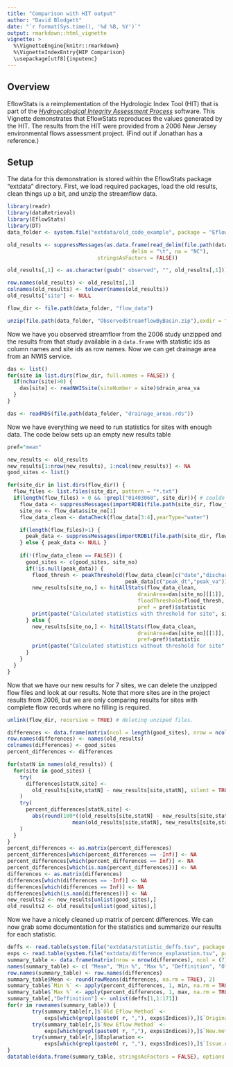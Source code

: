```yaml
---
title: "Comparison with HIT output"
author: "David Blodgett"
date: "`r format(Sys.time(), '%d %B, %Y')`"
output: rmarkdown::html_vignette
vignette: >
  %\VignetteEngine{knitr::rmarkdown}
  %\VignetteIndexEntry{HIP Comparison}
  \usepackage[utf8]{inputenc}
---
```


## Overview

EflowStats is a reimplementation of the Hydrologic Index Tool (HIT) that is part of the [_Hydroecological Integrity Assessment Process_](https://pubs.er.usgs.gov/publication/ofr20061093) software. This Vignette demonstrates that EflowStats reproduces the values generated by the HIT. The results from the HIT were provided from a 2006 New Jersey environmental flows assessment project. (Find out if Jonathan has a reference.)

## Setup
The data for this demonstration is stored within the EflowStats package "extdata" directory. First, we load required packages, load the old results, clean things up a bit, and unzip the streamflow data.
```r
library(readr)
library(dataRetrieval)
library(EflowStats)
library(DT)
data_folder <- system.file("extdata/old_code_example", package = "EflowStats")

old_results <- suppressMessages(as.data.frame(read_delim(file.path(data_folder,"HATindices2008_tsv.txt"), 
                                        delim = "\t", na = "NC"), 
                             stringsAsFactors = FALSE))

old_results[,1] <- as.character(gsub(" observed", "", old_results[,1]))

row.names(old_results) <- old_results[,1]
colnames(old_results) <- tolower(names(old_results))
old_results["site"] <- NULL

flow_dir <- file.path(data_folder, "flow_data")

unzip(file.path(data_folder, "ObservedStreamflowByBasin.zip"),exdir = flow_dir, overwrite = TRUE)
```

Now we have you observed streamflow from the 2006 study unzipped and the results from that study available in a `data.frame` with statistic ids as column names and site ids as row names. Now we can get drainage area from an NWIS service.

```r
das <- list()
for(site in list.dirs(flow_dir, full.names = FALSE)) {
  if(nchar(site)>0) {
    das[site] <- readNWISsite(siteNumber = site)$drain_area_va
  }
}
```
```r
das <- readRDS(file.path(data_folder, "drainage_areas.rds"))
```

Now we have everything we need to run statistics for sites with enough data. The code below sets up an empty new results table 

```r
pref="mean"

new_results <- old_results
new_results[1:nrow(new_results), 1:ncol(new_results)] <- NA
good_sites <- list()

for(site_dir in list.dirs(flow_dir)) {
  flow_files <- list.files(site_dir, pattern = "*.txt")
  if(length(flow_files) > 0 && !grepl("01403060", site_dir)){ # couldn't get ma1 to match for this site.
    flow_data <- suppressMessages(importRDB1(file.path(site_dir, flow_files[1])))
    site_no <- flow_data$site_no[1]
    flow_data_clean <- dataCheck(flow_data[3:4],yearType="water")

    if(length(flow_files)>1) {
      peak_data <- suppressMessages(importRDB1(file.path(site_dir, flow_files[2])))
    } else { peak_data <- NULL }
    
    if(!(flow_data_clean == FALSE)) {
      good_sites <- c(good_sites, site_no)
      if(!is.null(peak_data)) {
        flood_thresh <- peakThreshold(flow_data_clean[c("date","discharge")],
                                      peak_data[c("peak_dt","peak_va")])
        new_results[site_no,] <- hitAllStats(flow_data_clean,
                                          drainArea=das[site_no][[1]],
                                          floodThreshold=flood_thresh,
                                          pref = pref)$statistic
        print(paste("Calculated statistics with threshold for site", site_no))
      } else {
        new_results[site_no,] <- hitAllStats(flow_data_clean,
                                          drainArea=das[site_no][[1]],
                                          pref=pref)$statistic
        print(paste("Calculated statistics without threshold for site", site_no))
      }
    }
  }
}
```

Now that we have our new results for 7 sites, we can delete the unzipped flow files and look at our results. Note that more sites are in the project results from 2006, but we are only comparing results for sites with complete flow records where no filling is required.

```r
unlink(flow_dir, recursive = TRUE) # deleting unziped files.

differences <- data.frame(matrix(ncol = length(good_sites), nrow = ncol(old_results)))
row.names(differences) <- names(old_results)
colnames(differences) <- good_sites
percent_differences <- differences

for(statN in names(old_results)) {
  for(site in good_sites) {
    try(
      differences[statN,site] <- 
        old_results[site,statN] - new_results[site,statN], silent = TRUE
    )
    try(
      percent_differences[statN,site] <- 
        abs(round(100*((old_results[site,statN] - new_results[site,statN]) / 
                     mean(old_results[site,statN], new_results[site,statN])),digits = 0)), silent = TRUE
    )
  }
}
percent_differences <- as.matrix(percent_differences)
percent_differences[which(percent_differences == -Inf)] <- NA
percent_differences[which(percent_differences == Inf)] <- NA
percent_differences[which(is.nan(percent_differences))] <- NA
differences <- as.matrix(differences)
differences[which(differences == -Inf)] <- NA
differences[which(differences == Inf)] <- NA
differences[which(is.nan(differences))] <- NA
new_results2 <- new_results[unlist(good_sites),]
old_results2 <- old_results[unlist(good_sites),]
```
Now we have a nicely cleaned up matrix of percent differences. We can now grab some documentation for the statistics and summarize our results for each statistic.
```r
deffs <- read.table(system.file("extdata/statistic_deffs.tsv", package = "EflowStats"), sep = "\t", stringsAsFactors = FALSE)
exps <- read.table(system.file("extdata/difference_explanation.tsv", package = "EflowStats"), sep = "\t", stringsAsFactors = FALSE)
summary_table <- data.frame(matrix(nrow = nrow(differences), ncol = (7)))
names(summary_table) <- c( "Mean", "Min %", "Max %", "Deffinition", "Old Eflow Method", "New Eflow Method", "Explanation" )
row.names(summary_table) <- row.names(differences)
summary_table$Mean <- round(rowMeans(differences, na.rm = TRUE), 2)
summary_table$`Min %` <- apply(percent_differences, 1, min, na.rm = TRUE)
summary_table$`Max %` <- apply(percent_differences, 1, max, na.rm = TRUE)
summary_table[,"Deffinition"] <- unlist(deffs[1,1:171])
for(r in rownames(summary_table)) {
        try(summary_table[r,]$`Old Eflow Method` <- 
            exps[which(grepl(paste0( r, ","), exps$Indices)),]$`Original.method`, silent = TRUE)
        try(summary_table[r,]$`New Eflow Method` <- 
            exps[which(grepl(paste0( r, ","), exps$Indices)),]$`New.method`, silent = TRUE)
        try(summary_table[r,]$Explanation <- 
            exps[which(grepl(paste0( r, ","), exps$Indices)),]$`Issue.description`, silent = TRUE)
}
datatable(data.frame(summary_table, stringsAsFactors = FALSE), options = list(autoWidth = TRUE,columnDefs = list(list(width = '300px', targets = c(4, 5, 6, 7))), pageLength = 200), width = 1200)
```
